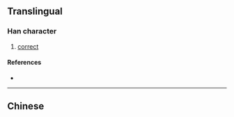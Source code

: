 {{also|撟}}
{{character info/new}}
==Translingual==

===Han character===
{{Han char|rn=64|rad=手|as=06|sn=9|four=|canj=QHKL|ids=⿰扌乔}}

# [[correct]]

====References====
* {{Han ref|kx=0431.171|hdz=31871.010|uh=6322|ud=25378}}

----

==Chinese==
{{zh-see|撟}}